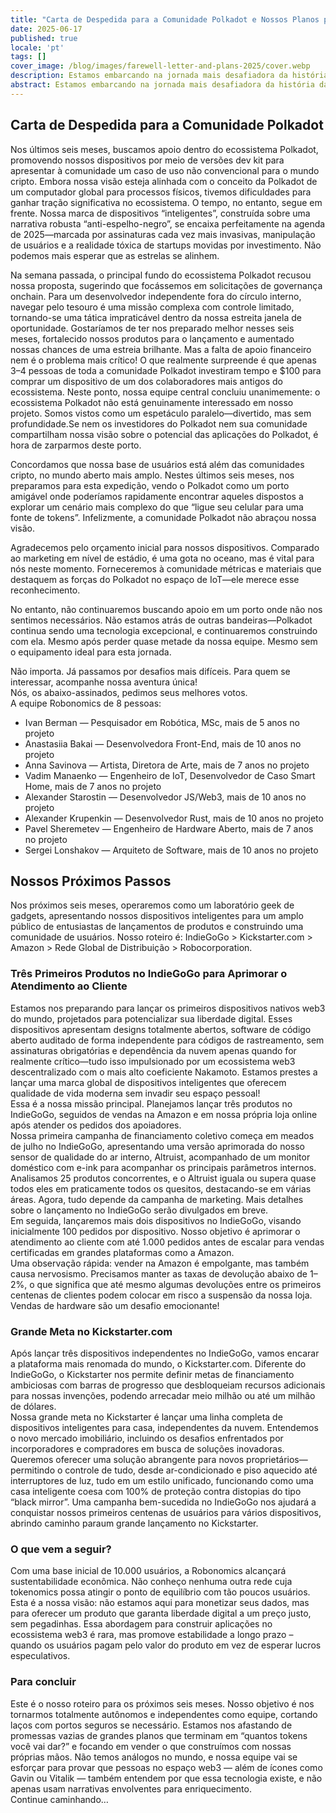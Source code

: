 ```yaml
---
title: "Carta de Despedida para a Comunidade Polkadot e Nossos Planos para Lançar os Primeiros Dispositivos Inteligentes Nativos Web3 do Mundo—Não por Tokens, mas pela Sua Liberdade!"
date: 2025-06-17
published: true
locale: 'pt'
tags: []
cover_image: /blog/images/farewell-letter-and-plans-2025/cover.webp
description: Estamos embarcando na jornada mais desafiadora da história da equipe central da Robonomics—navegando pela superfície do "espelho negro" para proteger a humanidade da invasão das nuvens corporativas em nossos lares.
abstract: Estamos embarcando na jornada mais desafiadora da história da equipe central da Robonomics—navegando pela superfície do "espelho negro" para proteger a humanidade da invasão das nuvens corporativas em nossos lares.
---
```


## Carta de Despedida para a Comunidade Polkadot   
Nos últimos seis meses, buscamos apoio dentro do ecossistema Polkadot, promovendo nossos dispositivos por meio de versões dev kit para apresentar à comunidade um caso de uso não convencional para o mundo cripto. Embora nossa visão esteja alinhada com o conceito da Polkadot de um computador global para processos físicos, tivemos dificuldades para ganhar tração significativa no ecossistema. O tempo, no entanto, segue em frente. Nossa marca de dispositivos “inteligentes”, construída sobre uma narrativa robusta “anti-espelho-negro”, se encaixa perfeitamente na agenda de 2025—marcada por assinaturas cada vez mais invasivas, manipulação de usuários e a realidade tóxica de startups movidas por investimento. Não podemos mais esperar que as estrelas se alinhem.  

Na semana passada, o principal fundo do ecossistema Polkadot recusou nossa proposta, sugerindo que focássemos em solicitações de governança onchain. Para um desenvolvedor independente fora do círculo interno, navegar pelo tesouro é uma missão complexa com controle limitado, tornando-se uma tática impraticável dentro da nossa estreita janela de oportunidade. Gostaríamos de ter nos preparado melhor nesses seis meses, fortalecido nossos produtos para o lançamento e aumentado nossas chances de uma estreia brilhante. Mas a falta de apoio financeiro nem é o problema mais crítico! O que realmente surpreende é que apenas 3–4 pessoas de toda a comunidade Polkadot investiram tempo e $100 para comprar um dispositivo de um dos colaboradores mais antigos do ecossistema. Neste ponto, nossa equipe central concluiu unanimemente: o ecossistema Polkadot não está genuinamente interessado em nosso projeto. Somos vistos como um espetáculo paralelo—divertido, mas sem profundidade.Se nem os investidores do Polkadot nem sua comunidade compartilham nossa visão sobre o potencial das aplicações do Polkadot, é hora de zarparmos deste porto.  

Concordamos que nossa base de usuários está além das comunidades cripto, no mundo aberto mais amplo. Nestes últimos seis meses, nos preparamos para esta expedição, vendo o Polkadot como um porto amigável onde poderíamos rapidamente encontrar aqueles dispostos a explorar um cenário mais complexo do que “ligue seu celular para uma fonte de tokens”. Infelizmente, a comunidade Polkadot não abraçou nossa visão.  

Agradecemos pelo orçamento inicial para nossos dispositivos. Comparado ao marketing em nível de estádio, é uma gota no oceano, mas é vital para nós neste momento. Forneceremos à comunidade métricas e materiais que destaquem as forças do Polkadot no espaço de IoT—ele merece esse reconhecimento.  

No entanto, não continuaremos buscando apoio em um porto onde não nos sentimos necessários. Não estamos atrás de outras bandeiras—Polkadot continua sendo uma tecnologia excepcional, e continuaremos construindo com ela. Mesmo após perder quase metade da nossa equipe. Mesmo sem o equipamento ideal para esta jornada.  

Não importa. Já passamos por desafios mais difíceis. Para quem se interessar, acompanhe nossa aventura única!  
Nós, os abaixo-assinados, pedimos seus melhores votos.  
A equipe Robonomics de 8 pessoas:  
- Ivan Berman — Pesquisador em Robótica, MSc, mais de 5 anos no projeto  
- Anastasiia Bakai — Desenvolvedora Front-End, mais de 10 anos no projeto  
- Anna Savinova — Artista, Diretora de Arte, mais de 7 anos no projeto  
- Vadim Manaenko — Engenheiro de IoT, Desenvolvedor de Caso Smart Home, mais de 7 anos no projeto  
- Alexander Starostin — Desenvolvedor JS/Web3, mais de 10 anos no projeto  
- Alexander Krupenkin — Desenvolvedor Rust, mais de 10 anos no projeto  
- Pavel Sheremetev — Engenheiro de Hardware Aberto, mais de 7 anos no projeto  
- Sergei Lonshakov — Arquiteto de Software, mais de 10 anos no projeto  
   
## Nossos Próximos Passos  
Nos próximos seis meses, operaremos como um laboratório geek de gadgets, apresentando nossos dispositivos inteligentes para um amplo público de entusiastas de lançamentos de produtos e construindo uma comunidade de usuários. Nosso roteiro é: IndieGoGo > Kickstarter.com > Amazon > Rede Global de Distribuição > Robocorporation.  

### Três Primeiros Produtos no IndieGoGo para Aprimorar o Atendimento ao Cliente  
Estamos nos preparando para lançar os primeiros dispositivos nativos web3 do mundo, projetados para potencializar sua liberdade digital. Esses dispositivos apresentam designs totalmente abertos, software de código aberto auditado de forma independente para códigos de rastreamento, sem assinaturas obrigatórias e dependência da nuvem apenas quando for realmente crítico—tudo isso impulsionado por um ecossistema web3 descentralizado com o mais alto coeficiente Nakamoto. Estamos prestes a lançar uma marca global de dispositivos inteligentes que oferecem qualidade de vida moderna sem invadir seu espaço pessoal!  
Essa é a nossa missão principal. Planejamos lançar três produtos no IndieGoGo, seguidos de vendas na Amazon e em nossa própria loja online após atender os pedidos dos apoiadores.  
Nossa primeira campanha de financiamento coletivo começa em meados de julho no IndieGoGo, apresentando uma versão aprimorada do nosso sensor de qualidade do ar interno, Altruist, acompanhado de um monitor doméstico com e-ink para acompanhar os principais parâmetros internos. Analisamos 25 produtos concorrentes, e o Altruist iguala ou supera quase todos eles em praticamente todos os quesitos, destacando-se em várias áreas. Agora, tudo depende da campanha de marketing. Mais detalhes sobre o lançamento no IndieGoGo serão divulgados em breve.  
Em seguida, lançaremos mais dois dispositivos no IndieGoGo, visando inicialmente 100 pedidos por dispositivo. Nosso objetivo é aprimorar o atendimento ao cliente com até 1.000 pedidos antes de escalar para vendas certificadas em grandes plataformas como a Amazon.  
Uma observação rápida: vender na Amazon é empolgante, mas também causa nervosismo. Precisamos manter as taxas de devolução abaixo de 1–2%, o que significa que até mesmo algumas devoluções entre os primeiros centenas de clientes podem colocar em risco a suspensão da nossa loja. Vendas de hardware são um desafio emocionante! 

### Grande Meta no Kickstarter.com  
Após lançar três dispositivos independentes no IndieGoGo, vamos encarar a plataforma mais renomada do mundo, o Kickstarter.com. Diferente do IndieGoGo, o Kickstarter nos permite definir metas de financiamento ambiciosas com barras de progresso que desbloqueiam recursos adicionais para nossas invenções, podendo arrecadar meio milhão ou até um milhão de dólares.  
Nossa grande meta no Kickstarter é lançar uma linha completa de dispositivos inteligentes para casa, independentes da nuvem. Entendemos o novo mercado imobiliário, incluindo os desafios enfrentados por incorporadores e compradores em busca de soluções inovadoras. Queremos oferecer uma solução abrangente para novos proprietários—permitindo o controle de tudo, desde ar-condicionado e piso aquecido até interruptores de luz, tudo em um estilo unificado, funcionando como uma casa inteligente coesa com 100% de proteção contra distopias do tipo “black mirror”. Uma campanha bem-sucedida no IndieGoGo nos ajudará a conquistar nossos primeiros centenas de usuários para vários dispositivos, abrindo caminho paraum grande lançamento no Kickstarter.   

### O que vem a seguir?   
Com uma base inicial de 10.000 usuários, a Robonomics alcançará sustentabilidade econômica. Não conheço nenhuma outra rede cuja tokenomics possa atingir o ponto de equilíbrio com tão poucos usuários. Esta é a nossa visão: não estamos aqui para monetizar seus dados, mas para oferecer um produto que garanta liberdade digital a um preço justo, sem pegadinhas. Essa abordagem para construir aplicações no ecossistema web3 é rara, mas promove estabilidade a longo prazo – quando os usuários pagam pelo valor do produto em vez de esperar lucros especulativos.    

### Para concluir   
Este é o nosso roteiro para os próximos seis meses. Nosso objetivo é nos tornarmos totalmente autônomos e independentes como equipe, cortando laços com portos seguros se necessário. Estamos nos afastando de promessas vazias de grandes planos que terminam em “quantos tokens você vai dar?” e focando em vender o que construímos com nossas próprias mãos. Não temos análogos no mundo, e nossa equipe vai se esforçar para provar que pessoas no espaço web3 — além de ícones como Gavin ou Vitalik — também entendem por que essa tecnologia existe, e não apenas usam narrativas envolventes para enriquecimento.   
Continue caminhando…
